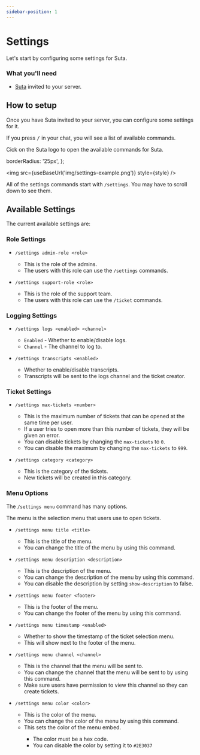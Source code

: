 ```yaml
---
sidebar-position: 1
---
```



# Settings

Let's start by configuring some settings for Suta.

### What you'll need

- [Suta](https://suta.tk) invited to your server.

## How to setup

Once you have Suta invited to your server, you can configure some settings for it.

If you press <kbd>/</kbd> in your chat, you will see a list of available commands.

Cick on the Suta logo to open the available commands for Suta.

  borderRadius: '25px',
};

<img src={useBaseUrl('img/settings-example.png')} style={style} />

All of the settings commands start with `/settings`. You may have to scroll down to see them.

## Available Settings

The current available settings are:

### Role Settings

<Tabs>
  <TabItem label="Admin Role" value="admin-role">
    <ul>
      <li><code>/settings admin-role &lt;role&gt;</code></li>
      <ul>
        <li>This is the role of the admins.</li>
        <li>The users with this role can use the <code>/settings</code> commands.</li>
      </ul>
    </ul>
  </TabItem>
  <TabItem label="Support Role" value="support-role">
    <ul>
      <li><code>/settings support-role &lt;role&gt;</code></li>
      <ul>
        <li>This is the role of the support team.</li>
        <li>The users with this role can use the <code>/ticket</code> commands.</li>
      </ul>
    </ul>
  </TabItem>
</Tabs>

### Logging Settings

<Tabs>
  <TabItem label="Logging" value="logging">
    <ul>
      <li><code>/settings logs &lt;enabled&gt; &lt;channel&gt;</code></li>
      <ul>
        <li><code>Enabled</code> - Whether to enable/disable logs.</li>
        <li><code>Channel</code> - The channel to log to.</li>
      </ul>
    </ul>
  </TabItem>
  <TabItem label="Transcripts" value="transcripts">
    <ul>
      <li><code>/settings transcripts &lt;enabled&gt;</code></li>
      <ul>
        <li>Whether to enable/disable transcripts.</li>
        <li>Transcripts will be sent to the logs channel and the ticket creator.</li>
      </ul>
    </ul>
  </TabItem>
</Tabs>

<h3>Ticket Settings</h3>

<Tabs>
  <TabItem label="Max Tickets" value="maxtickets">
    <ul>
      <li><code>/settings max-tickets &lt;number&gt;</code></li>
      <ul>
        <li>This is the maximum number of tickets that can be opened at the same time per user.</li>
        <li>If a user tries to open more than this number of tickets, they will be given an error.</li>
        <li>You can disable tickets by changing the <code>max-tickets</code> to <code>0</code>.</li>
        <li>You can disable the maximum by changing the <code>max-tickets</code> to <code>999</code>.</li>
      </ul>
    </ul>
  </TabItem>
  <TabItem label="Category" value="category">
    <ul>
      <li><code>/settings category &lt;category&gt;</code></li>
      <ul>
        <li>This is the category of the tickets.</li>
        <li>New tickets will be created in this category.</li>
      </ul>
    </ul>
  </TabItem>
</Tabs>

### Menu Options

The `/settings menu` command has many options.

The menu is the selection menu that users use to open tickets.

<Tabs>
  <TabItem label="Title" value="title">
    <ul>
      <li><code>/settings menu title &lt;title&gt;</code></li>
      <ul>
        <li>This is the title of the menu.</li>
        <li>You can change the title of the menu by using this command.</li>
      </ul>
    </ul>
  </TabItem>
  <TabItem label="Description" value="description">
    <ul>
      <li><code>/settings menu description &lt;description&gt;</code></li>
      <ul>
        <li>This is the description of the menu.</li>
        <li>You can change the description of the menu by using this command.</li>
        <li>You can disable the description by setting <code>show-description</code> to false.</li>
      </ul>
    </ul>
  </TabItem>
  <TabItem label="Footer" value="footer">
    <ul>
      <li><code>/settings menu footer &lt;footer&gt;</code></li>
      <ul>
        <li>This is the footer of the menu.</li>
        <li>You can change the footer of the menu by using this command.</li>
      </ul>
    </ul>
  </TabItem>
  <TabItem label="Timestamp" value="timestamp">
    <ul>
      <li><code>/settings menu timestamp &lt;enabled&gt;</code></li>
      <ul>
        <li>Whether to show the timestamp of the ticket selection menu.</li>
        <li>This will show next to the footer of the menu.</li>
      </ul>
    </ul>
  </TabItem>
  <TabItem label="Channel" value="channel">
    <ul>
      <li><code>/settings menu channel &lt;channel&gt;</code></li>
      <ul>
        <li>This is the channel that the menu will be sent to.</li>
        <li>You can change the channel that the menu will be sent to by using this command.</li>
        <li>Make sure users have permission to view this channel so they can create tickets.</li>
      </ul>
    </ul>
  </TabItem>
  <TabItem label="Color" value="color">
    <ul>
      <li><code>/settings menu color &lt;color&gt;</code></li>
      <ul>
        <li>This is the color of the menu.</li>
        <li>You can change the color of the menu by using this command.</li>
        <li>This sets the color of the menu embed.</li>
        <ul>
          <li>The color must be a hex code.</li>
          <li>You can disable the color by setting it to <code>#2E3037</code></li>
        </ul>
      </ul>
    </ul>
  </TabItem>
</Tabs>
